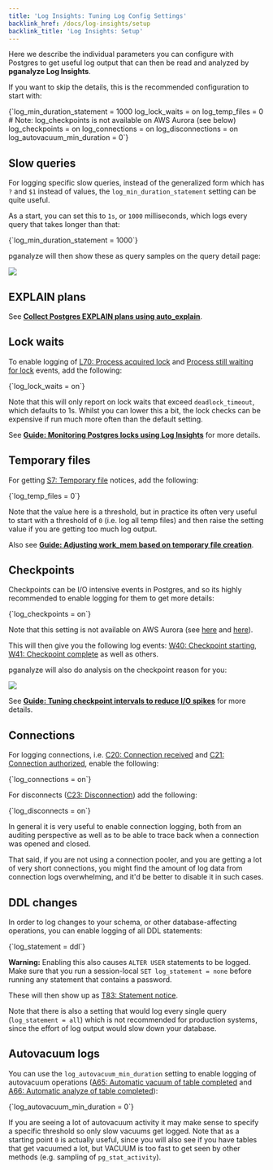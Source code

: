 ```yaml
---
title: 'Log Insights: Tuning Log Config Settings'
backlink_href: /docs/log-insights/setup
backlink_title: 'Log Insights: Setup'
---
```


Here we describe the individual parameters you can configure with Postgres to
get useful log output that can then be read and analyzed by **pganalyze Log Insights**.

If you want to skip the details, this is the recommended configuration to start
with:

<CodeBlock language="text">
{`log_min_duration_statement = 1000
log_lock_waits = on
log_temp_files = 0
# Note: log_checkpoints is not available on AWS Aurora (see below)
log_checkpoints = on
log_connections = on
log_disconnections = on
log_autovacuum_min_duration = 0`}
</CodeBlock>

## Slow queries

For logging specific slow queries, instead of the generalized form which has `?`
and `$1` instead of values, the `log_min_duration_statement` setting can be quite
useful.

As a start, you can set this to `1s`, or `1000` milliseconds, which logs every query
that takes longer than that:

<CodeBlock language="text">
{`log_min_duration_statement = 1000`}
</CodeBlock>

pganalyze will then show these as query samples on the query detail page:

![](query_samples.png)

## EXPLAIN plans

See **[Collect Postgres EXPLAIN plans using auto_explain](/docs/explain/setup)**.

## Lock waits

To enable logging of [L70: Process acquired lock](/docs/log-insights/locks/L70)
and [Process still waiting for lock](/docs/log-insights/locks/L71) events, add
the following:

<CodeBlock language="text">
{`log_lock_waits = on`}
</CodeBlock>

Note that this will only report on lock waits that exceed `deadlock_timeout`,
which defaults to 1s. Whilst you can lower this a bit, the lock checks can be
expensive if run much more often than the default setting.

See **[Guide: Monitoring Postgres locks using Log Insights](/docs/guides/monitoring-postgres-locks-using-log-insights)** for more details.

## Temporary files

For getting [S7: Temporary file](/docs/log-insights/server/S7) notices, add the following:

<CodeBlock language="text">
{`log_temp_files = 0`}
</CodeBlock>

Note that the value here is a threshold, but in practice its often very useful
to start with a threshold of `0` (i.e. log all temp files) and then raise the
setting value if you are getting too much log output.

Also see **[Guide: Adjusting work_mem based on temporary file creation](/docs/guides/adjusting-work-mem)**.

## Checkpoints

Checkpoints can be I/O intensive events in Postgres, and so its highly recommended
to enable logging for them to get more details:

<CodeBlock language="text">
{`log_checkpoints = on`}
</CodeBlock>

Note that this setting is not available on AWS Aurora (see [here](https://docs.aws.amazon.com/AmazonRDS/latest/AuroraUserGuide/AuroraPostgreSQL.Reference.html) and [here](https://aws.amazon.com/blogs/database/optimizing-and-tuning-queries-in-amazon-rds-postgresql-based-on-native-and-external-tools/)).

This will then give you the following log events: [W40: Checkpoint starting](/docs/log-insights/checkpoints/W40), [W41: Checkpoint complete](/docs/log-insights/checkpoints/W41) as well as others.

pganalyze will also do analysis on the checkpoint reason for you:

![](checkpoint_analysis.png)

See **[Guide: Tuning checkpoint intervals to reduce I/O spikes](/docs/guides/tuning-checkpoint-intervals)** for more details.

## Connections

For logging connections, i.e. [C20: Connection received](/docs/log-insights/connections/C20) and [C21: Connection authorized](/docs/log-insights/connections/C21), enable the following:

<CodeBlock language="text">
{`log_connections = on`}
</CodeBlock>

For disconnects ([C23: Disconnection](/docs/log-insights/connections/C23)) add the following:

<CodeBlock language="text">
{`log_disconnects = on`}
</CodeBlock>

In general it is very useful to enable connection logging, both from an auditing perspective
as well as to be able to trace back when a connection was opened and closed.

That said, if you are not using a connection pooler, and you are getting a lot of
very short connections, you might find the amount of log data from connection logs
overwhelming, and it'd be better to disable it in such cases.

## DDL changes

In order to log changes to your schema, or other database-affecting operations,
you can enable logging of all DDL statements:

<CodeBlock language="text">
{`log_statement = ddl`}
</CodeBlock>

**Warning:** Enabling this also causes `ALTER USER` statements to be logged. Make sure that
you run a session-local `SET log_statement = none` before running any statement that contains
a password.

These will then show up as [T83: Statement notice](/docs/log-insights/statements/T83).

Note that there is also a setting that would log every single query (`log_statement = all`)
which is not recommended for production systems, since the effort of log output
would slow down your database.

## Autovacuum logs

You can use the `log_autovacuum_min_duration` setting to enable logging of autovacuum
operations ([A65: Automatic vacuum of table completed](/docs/log-insights/autovacuum/A65) and
[A66: Automatic analyze of table completed](/docs/log-insights/autovacuum/A66)):

<CodeBlock language="text">
{`log_autovacuum_min_duration = 0`}
</CodeBlock>

If you are seeing a lot of autovacuum activity it may make sense to specify a specific
threshold so only slow vacuums get logged. Note that as a starting point `0` is actually
useful, since you will also see if you have tables that get vacuumed a lot, but VACUUM
is too fast to get seen by other methods (e.g. sampling of `pg_stat_activity`).
